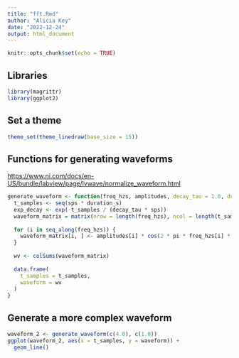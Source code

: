 ```yaml
---
title: "fft.Rmd"
author: "Alicia Key"
date: "2022-12-24"
output: html_document
---
```


```r
knitr::opts_chunk$set(echo = TRUE)
```

## Libraries

```r
library(magrittr)
library(ggplot2)
```

## Set a theme

```r
theme_set(theme_linedraw(base_size = 15))
```

## Functions for generating waveforms

[https://www.ni.com/docs/en-US/bundle/labview/page/lvwave/normalize_waveform.html](https://www.ni.com/docs/en-US/bundle/labview/page/lvwave/normalize_waveform.html)

```r
generate_waveform <- function(freq_hzs, amplitudes, decay_tau = 1.0, duration_s = 1.0, sps = 200) {
  t_samples <- seq(sps * duration_s)
  exp_decay <- exp(-t_samples / (decay_tau * sps))
  waveform_matrix = matrix(nrow = length(freq_hzs), ncol = length(t_samples))
  
  for (i in seq_along(freq_hzs)) {
    waveform_matrix[i, ] <- amplitudes[i] * cos(2 * pi * freq_hzs[i] * t_samples / sps) * exp_decay
  }
  
  wv <- colSums(waveform_matrix)
  
  data.frame(
    t_samples = t_samples,
    waveform = wv
  )
}
```

## Generate a more complex waveform

```r
waveform_2 <- generate_waveform(c(4.0), c(1.0))
ggplot(waveform_2, aes(x = t_samples, y = waveform)) +
  geom_line()
```
